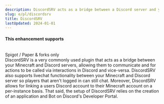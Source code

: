 ```yaml
---
description: DiscordSRV acts as a bridge between a Discord server and your Minecraft server, allowing them to communicate.
slug: e/pl/discordsrv
title: DiscordSRV
lastUpdated: 2024-01-01
---
```



#### This enhancement supports
<br/>
<MainStatusPill warning>Spigot / Paper & forks only</MainStatusPill>
<br/>
DiscordSRV is a very commonly used plugin that acts as a bridge between your Minecraft and Discord servers, allowing them to communicate and for actions to be called via interactions in Discord and vice-versa. DiscordSRV also supports livechat functionality between your Minecraft and Discord server so players that aren't logged in can still chat. Moreover, DiscordSRV allows for linking a users Discord account to their Minecraft account on a per-instance basis. That said, the setup of DiscordSRV relies on the creation of an application and Bot on Discord's Developer Portal. 

 <CardGrid>
  <LinkCard title="Download (SpigotMC)" href="https://www.spigotmc.org/resources/discordsrv.18494/" />
  <LinkCard title="Download (Modrinth)" href="https://modrinth.com/plugin/discordsrv" />
  <LinkCard title="Documentation" href="https://docs.discordsrv.com" />
</CardGrid>